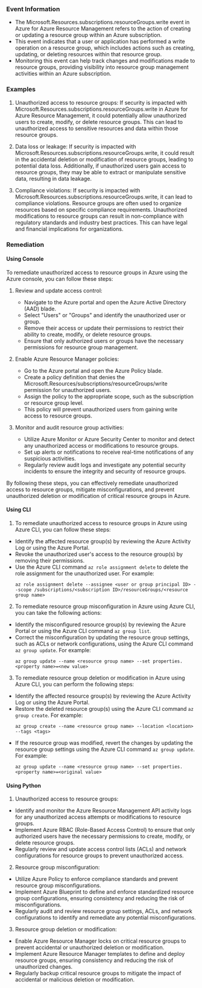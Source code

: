 
### Event Information

- The Microsoft.Resources.subscriptions.resourceGroups.write event in Azure for Azure Resource Management refers to the action of creating or updating a resource group within an Azure subscription.
- This event indicates that a user or application has performed a write operation on a resource group, which includes actions such as creating, updating, or deleting resources within that resource group.
- Monitoring this event can help track changes and modifications made to resource groups, providing visibility into resource group management activities within an Azure subscription.


### Examples

1. Unauthorized access to resource groups: If security is impacted with Microsoft.Resources.subscriptions.resourceGroups.write in Azure for Azure Resource Management, it could potentially allow unauthorized users to create, modify, or delete resource groups. This can lead to unauthorized access to sensitive resources and data within those resource groups.

2. Data loss or leakage: If security is impacted with Microsoft.Resources.subscriptions.resourceGroups.write, it could result in the accidental deletion or modification of resource groups, leading to potential data loss. Additionally, if unauthorized users gain access to resource groups, they may be able to extract or manipulate sensitive data, resulting in data leakage.

3. Compliance violations: If security is impacted with Microsoft.Resources.subscriptions.resourceGroups.write, it can lead to compliance violations. Resource groups are often used to organize resources based on specific compliance requirements. Unauthorized modifications to resource groups can result in non-compliance with regulatory standards and industry best practices. This can have legal and financial implications for organizations.

### Remediation

#### Using Console

To remediate unauthorized access to resource groups in Azure using the Azure console, you can follow these steps:

1. Review and update access control: 
   - Navigate to the Azure portal and open the Azure Active Directory (AAD) blade.
   - Select "Users" or "Groups" and identify the unauthorized user or group.
   - Remove their access or update their permissions to restrict their ability to create, modify, or delete resource groups.
   - Ensure that only authorized users or groups have the necessary permissions for resource group management.

2. Enable Azure Resource Manager policies:
   - Go to the Azure portal and open the Azure Policy blade.
   - Create a policy definition that denies the Microsoft.Resources/subscriptions/resourceGroups/write permission for unauthorized users.
   - Assign the policy to the appropriate scope, such as the subscription or resource group level.
   - This policy will prevent unauthorized users from gaining write access to resource groups.

3. Monitor and audit resource group activities:
   - Utilize Azure Monitor or Azure Security Center to monitor and detect any unauthorized access or modifications to resource groups.
   - Set up alerts or notifications to receive real-time notifications of any suspicious activities.
   - Regularly review audit logs and investigate any potential security incidents to ensure the integrity and security of resource groups.

By following these steps, you can effectively remediate unauthorized access to resource groups, mitigate misconfigurations, and prevent unauthorized deletion or modification of critical resource groups in Azure.

#### Using CLI

1. To remediate unauthorized access to resource groups in Azure using Azure CLI, you can follow these steps:

- Identify the affected resource group(s) by reviewing the Azure Activity Log or using the Azure Portal.
- Revoke the unauthorized user's access to the resource group(s) by removing their permissions.
- Use the Azure CLI command `az role assignment delete` to delete the role assignment for the unauthorized user. For example:
  ```
  az role assignment delete --assignee <user or group principal ID> --scope /subscriptions/<subscription ID>/resourceGroups/<resource group name>
  ```

2. To remediate resource group misconfiguration in Azure using Azure CLI, you can take the following actions:

- Identify the misconfigured resource group(s) by reviewing the Azure Portal or using the Azure CLI command `az group list`.
- Correct the misconfiguration by updating the resource group settings, such as ACLs or network configurations, using the Azure CLI command `az group update`. For example:
  ```
  az group update --name <resource group name> --set properties.<property name>=<new value>
  ```

3. To remediate resource group deletion or modification in Azure using Azure CLI, you can perform the following steps:

- Identify the affected resource group(s) by reviewing the Azure Activity Log or using the Azure Portal.
- Restore the deleted resource group(s) using the Azure CLI command `az group create`. For example:
  ```
  az group create --name <resource group name> --location <location> --tags <tags>
  ```
- If the resource group was modified, revert the changes by updating the resource group settings using the Azure CLI command `az group update`. For example:
  ```
  az group update --name <resource group name> --set properties.<property name>=<original value>
  ```

#### Using Python

1. Unauthorized access to resource groups:
- Identify and monitor the Azure Resource Management API activity logs for any unauthorized access attempts or modifications to resource groups.
- Implement Azure RBAC (Role-Based Access Control) to ensure that only authorized users have the necessary permissions to create, modify, or delete resource groups.
- Regularly review and update access control lists (ACLs) and network configurations for resource groups to prevent unauthorized access.

2. Resource group misconfiguration:
- Utilize Azure Policy to enforce compliance standards and prevent resource group misconfigurations.
- Implement Azure Blueprint to define and enforce standardized resource group configurations, ensuring consistency and reducing the risk of misconfigurations.
- Regularly audit and review resource group settings, ACLs, and network configurations to identify and remediate any potential misconfigurations.

3. Resource group deletion or modification:
- Enable Azure Resource Manager locks on critical resource groups to prevent accidental or unauthorized deletion or modification.
- Implement Azure Resource Manager templates to define and deploy resource groups, ensuring consistency and reducing the risk of unauthorized changes.
- Regularly backup critical resource groups to mitigate the impact of accidental or malicious deletion or modification.

